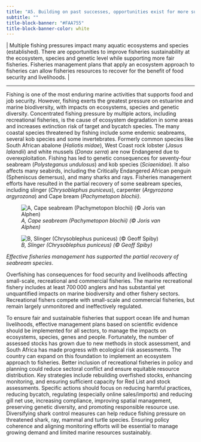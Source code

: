```yaml
---
title: "A5. Building on past successes, opportunities exist for more sustainable and equitable fisheries"
subtitle: ""
title-block-banner: "#FAA755"
title-block-banner-color: white
---
```


\| Multiple fishing pressures impact many aquatic ecosystems and species (established). There are opportunities to improve fisheries sustainability at the ecosystem, species and genetic level while supporting more fair fisheries. Fisheries management plans that apply an ecosystem approach to fisheries can allow fisheries resources to recover for the benefit of food security and livelihoods. \|

------------------------------------------------------------------------

Fishing is one of the most enduring marine activities that supports food and job security. However, fishing exerts the greatest pressure on estuarine and marine biodiversity, with impacts on ecosystems, species and genetic diversity. Concentrated fishing pressure by multiple actors, including recreational fisheries, is the cause of ecosystem degradation in some areas and increases extinction risk of target and bycatch species. The many coastal species threatened by fishing include some endemic seabreams, several kob species and some invertebrates. Formerly common species like South African abalone (*Haliotis midae*), West Coast rock lobster (*Jasus lalandii*) and white mussels (*Donax serra*) are now Endangered due to overexploitation. Fishing has led to genetic consequences for seventy-four seabream (*Polysteganus undulosus*) and kob species (*Sciaenidae*). It also affects many seabirds, including the Critically Endangered African penguin (Spheniscus demersus), and many sharks and rays. Fisheries management efforts have resulted in the partial recovery of some seabream species, including slinger (*Chrysoblephus puniceus*), carpenter (*Argyrozona argyrozona*) and Cape bream (*Pachymetopon blochii)*.

::: {.figure}
::: {layout-ncol=2}
![*A, Cape seabream (Pachymetopon blochii) (© Joris van Alphen)*](imgs/22a.%20Pg28_KMA5_seabream_(c)Joris_van_%20Alphen.png)

![*B, Slinger (Chrysoblephus puniceus) (© Geoff Spiby)*](imgs/22b.%20Pg%2028%20slinger%206%20(c)%20Geoff%20Spiby.png)
:::
*Effective fisheries management has supported the partial recovery of seabream species*.
:::

Overfishing has consequences for food security and livelihoods affecting small-scale, recreational and commercial fisheries. The marine recreational fishery includes at least 700 000 anglers and has substantial yet unquantified impacts on marine biodiversity and other fishery sectors. Recreational fishers compete with small-scale and commercial fisheries, but remain largely unmonitored and ineffectively regulated.

To ensure fair and sustainable fisheries that support ocean life and human livelihoods, effective management plans based on scientific evidence should be implemented for all sectors, to manage the impacts on ecosystems, species, genes and people. Fortunately, the number of assessed stocks has grown due to new methods in stock assessment, and South Africa has made progress with ecological risk assessments. The country can expand on this foundation to implement an ecosystem approach to fisheries. Better inclusion of recreational fisheries in policy and planning could reduce sectoral conflict and ensure equitable resource distribution. Key strategies include rebuilding overfished stocks, enhancing monitoring, and ensuring sufficient capacity for Red List and stock assessments. Specific actions should focus on reducing harmful practices, reducing bycatch, regulating (especially online sales/imports) and reducing gill net use, increasing compliance, improving spatial management, preserving genetic diversity, and promoting responsible resource use. Diversifying shark control measures can help reduce fishing pressure on threatened shark, ray, mammal and turtle species. Ensuring policy coherence and aligning monitoring efforts will be essential to manage growing demand and limited marine resources sustainably.


